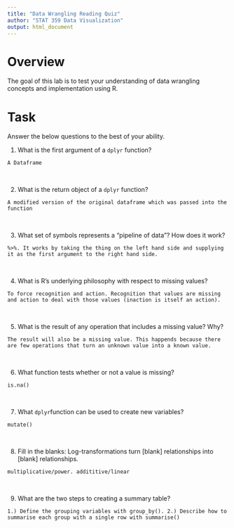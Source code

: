 ```yaml
---
title: "Data Wrangling Reading Quiz"
author: "STAT 359 Data Visualization"
output: html_document
---
```

  
# Overview
  
The goal of this lab is to test your understanding of data wrangling concepts and implementation using R.

# Task

Answer the below questions to the best of your ability.

1. What is the first argument of a `dplyr` function?

`A Dataframe`

<br>

2. What is the return object of a `dplyr` function?

`A modified version of the original dataframe which was passed into the function`

<br>

3. What set of symbols represents a "pipeline of data"? How does it work?

`%>%. It works by taking the thing on the left hand side and supplying it as the first argument to the right hand side.`

<br>

4. What is R's underlying philosophy with respect to missing values?

`To force recognition and action. Recognition that values are missing and action to deal with those values (inaction is itself an action).`

<br>

5. What is the result of any operation that includes a missing value? Why?

`The result will also be a missing value. This happends because there are few operations that turn an unknown value into a known value.`

<br>

6. What function tests whether or not a value is missing?

`is.na()`

<br>

7. What `dplyr `function can be used to create new variables?

`mutate()`

<br>

8. Fill in the blanks: Log-transformations turn [blank] relationships into [blank] relationships.

`multiplicative/power. addititive/linear`

<br>

9. What are the two steps to creating a summary table?

`1.) Define the grouping variables with group_by(). 2.) Describe how to summarise each group with a single row with summarise()`